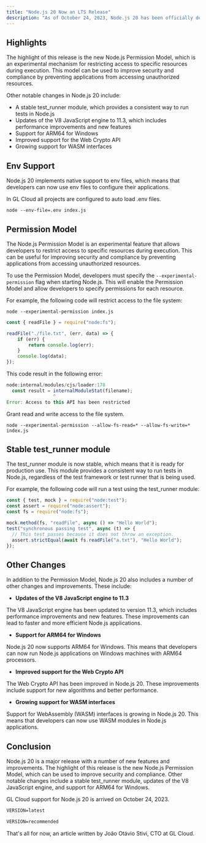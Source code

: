 ```yaml
---
title: "Node.js 20 Now an LTS Release"
description: "As of October 24, 2023, Node.js 20 has been officially designated as the Long-Term Support (LTS) version, accompanied by a host of exciting new features and enhancements."
---
```


## Highlights

The highlight of this release is the new Node.js Permission Model, which is an experimental mechanism for restricting access to specific resources during execution. This model can be used to improve security and compliance by preventing applications from accessing unauthorized resources.

Other notable changes in Node.js 20 include:

* A stable test_runner module, which provides a consistent way to run tests in Node.js
* Updates of the V8 JavaScript engine to 11.3, which includes performance improvements and new features
* Support for ARM64 for Windows
* Improved support for the Web Crypto API
* Growing support for WASM interfaces

## Env Support

Node.js 20 implements native support to env files, which means that developers can now use env files to configure their applications.

<Note>In GL Cloud all projects are configured to auto load .env files.</Note>
```shell Read .env file and set environment variables
node --env-file=.env index.js
```

## Permission Model

The Node.js Permission Model is an experimental feature that allows developers to restrict access to specific resources during execution. This can be useful for improving security and compliance by preventing applications from accessing unauthorized resources.

To use the Permission Model, developers must specify the `--experimental-permission` flag when starting Node.js. This will enable the Permission Model and allow developers to specify permissions for each resource.

For example, the following code will restrict access to the file system:

```shell
node --experimental-permission index.js
```

```js
const { readFile } = require("node:fs");

readFile("./file.txt", (err, data) => {
    if (err) {
        return console.log(err);
    }
    console.log(data);
});
```

This code result in the following error:

```js
node:internal/modules/cjs/loader:178
  const result = internalModuleStat(filename);
                 ^
Error: Access to this API has been restricted
```

Grant read and write access to the file system.
```shell
node --experimental-permission --allow-fs-read=* --allow-fs-write=* index.js
```

## Stable test_runner module
The test_runner module is now stable, which means that it is ready for production use. This module provides a consistent way to run tests in Node.js, regardless of the test framework or test runner that is being used.

For example, the following code will run a test using the test_runner module:
```js
const { test, mock } = require("node:test");
const assert = require("node:assert");
const fs = require("node:fs");

mock.method(fs, "readFile", async () => "Hello World");
test("synchronous passing test", async (t) => {
  // This test passes because it does not throw an exception.
  assert.strictEqual(await fs.readFile("a.txt"), "Hello World");
});
```

## Other Changes

In addition to the Permission Model, Node.js 20 also includes a number of other changes and improvements. These include:

* **Updates of the V8 JavaScript engine to 11.3**

The V8 JavaScript engine has been updated to version 11.3, which includes performance improvements and new features. These improvements can lead to faster and more efficient Node.js applications.

* **Support for ARM64 for Windows**

Node.js 20 now supports ARM64 for Windows. This means that developers can now run Node.js applications on Windows machines with ARM64 processors.

* **Improved support for the Web Crypto API**

The Web Crypto API has been improved in Node.js 20. These improvements include support for new algorithms and better performance.

* **Growing support for WASM interfaces**

Support for WebAssembly (WASM) interfaces is growing in Node.js 20. This means that developers can now use WASM modules in Node.js applications.

## Conclusion

Node.js 20 is a major release with a number of new features and improvements. The highlight of this release is the new Node.js Permission Model, which can be used to improve security and compliance. Other notable changes include a stable test_runner module, updates of the V8 JavaScript engine, and support for ARM64 for Windows.

<Note> GL Cloud support for Node.js 20 is arrived on October 24, 2023. </Note>

```md Node.js 21.1.0 + Python 3.12
VERSION=latest
```

```md Node.js 20.9.0 + Python 3.11.6
VERSION=recommended
```

That's all for now, an article written by João Otávio Stivi, CTO at GL Cloud.